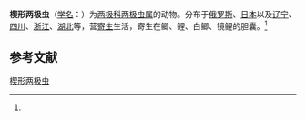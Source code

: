 {{Speciesbox
| name = 楔形两极虫
| status = 
| status_system = 
| image = 
| genus = Myxidium
| species = cuneiforme
| authority = (Fujita, 1924)<ref name='id9211'>{{cite web| url =http://www.bioinfo.cn/db05/BjdwSpecies.php?action=view&id=9211| title =楔形两极虫| work =《中国动物物种编目数据库》| publisher =中国科学院微生物研究所| author =中国科学院动物研究所| accessdate =2009-04-16| deadurl =yes| archiveurl =https://web.archive.org/web/20160305100533/http://www.bioinfo.cn/db05/BjdwSpecies.php?action=view&id=9211| archivedate =2016-03-05}}</ref>
}}

'''楔形两极虫'''（[[学名|学名]]：{{lang|la|''Myxidium cuneiforme''}}）为[[两极科|两极科]][[两极虫属|两极虫属]]的动物。分布于[[俄罗斯|俄罗斯]]、[[日本|日本]]以及[[辽宁|辽宁]]、[[四川|四川]]、[[浙江|浙江]]、[[湖北|湖北]]等，营[[寄生|寄生]]生活，寄生在鲫、鲤、白鲫、镜鲤的胆囊。<ref name='id9211'/>

== 参考文献 ==
{{reflist}}

{{Wikispecies|Myxidium cuneiforme}}
{{Taxonbar|from=Q11119727}}

[[Category:两极虫属|楔形两极虫]]


{{Cnidarian-stub}}